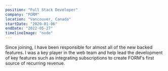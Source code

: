 ---
position: "Full Stack Developer"
company: "FORM"
location: "Vancouver, Canada"
startDate: "2020-01-06"
endDate: "2022-05-27"
timelineImage: "node"
---
Since joining, I have been responsible for almost all of the new backed features. I was a key player in the web team and help lead the development of key features such as integrating subscriptions to create FORM's first source of recurring revenue.